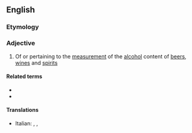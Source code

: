 ==English==

===Etymology===
{{af|en|alcohol|-o-|-metric}}

===Adjective===
{{en-adj}}

# Of or pertaining to the [[measurement]] of the [[alcohol]] content of [[beer]]s, [[wine]]s and [[spirit]]s

====Related terms====
* {{l|en|alcoholometer}}
* {{l|en|alcoholometry}}

====Translations====
{{trans-top|pertaining to the measurement of the alcohol content of beers, wines and spirits}}
* Italian: {{t|it|alcolometrico}}, {{t|it|alcoolometrico}}, {{t+|it|alcolimetrico}}
{{trans-mid}}
{{trans-bottom}}